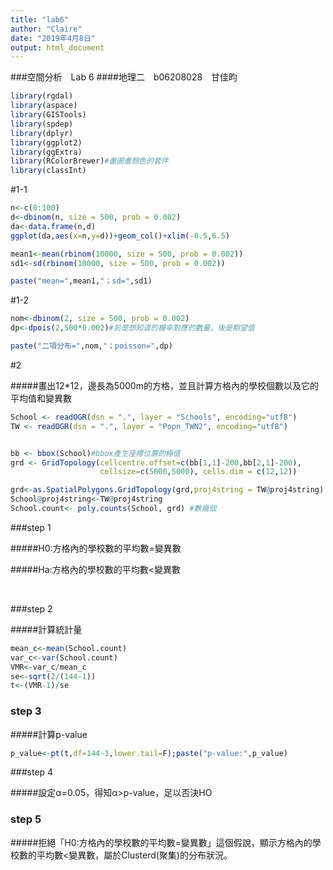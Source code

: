 ```yaml
---
title: "lab6"
author: "Claire"
date: "2019年4月8日"
output: html_document
---
```

###空間分析　Lab 6
####地理二　b06208028　甘佳昀
```r
library(rgdal)
library(aspace)
library(GISTools)
library(spdep)
library(dplyr)
library(ggplot2)
library(ggExtra)
library(RColorBrewer)#畫圖畫顏色的套件
library(classInt)
```
#1-1
```r
n<-c(0:100)
d<-dbinom(n, size = 500, prob = 0.002)
da<-data.frame(n,d)
ggplot(da,aes(x=n,y=d))+geom_col()+xlim(-0.5,6.5)
```

```r
mean1<-mean(rbinom(10000, size = 500, prob = 0.002))
sd1<-sd(rbinom(10000, size = 500, prob = 0.002))

paste("mean=",mean1,"；sd=",sd1)
```

#1-2
```r
nom<-dbinom(2, size = 500, prob = 0.002)
dp<-dpois(2,500*0.002)#前是想知道的機率對應的數量，後是期望值

paste("二項分布=",nom,"；poisson=",dp)
```

#2

#####畫出12*12，邊長為5000m的方格，並且計算方格內的學校個數以及它的平均值和變異數
```r
School <- readOGR(dsn = ".", layer = "Schools", encoding="utf8")
TW <- readOGR(dsn = ".", layer = "Popn_TWN2", encoding="utf8")


bb <- bbox(School)#bbox產生座標位置的極值
grd <- GridTopology(cellcentre.offset=c(bb[1,1]-200,bb[2,1]-200),
                    cellsize=c(5000,5000), cells.dim = c(12,12)) 

grd<-as.SpatialPolygons.GridTopology(grd,proj4string = TW@proj4string)
School@proj4string<-TW@proj4string
School.count<- poly.counts(School, grd) #數幾個

```

###step 1

#####H0:方格內的學校數的平均數=變異數

#####Ha:方格內的學校數的平均數<變異數

<br>

###step 2


#####計算統計量
```r
mean_c<-mean(School.count)
var_c<-var(School.count)
VMR<-var_c/mean_c
se<-sqrt(2/(144-1))
t<-(VMR-1)/se
```

### step 3

#####計算p-value
```r
p_value<-pt(t,df=144-1,lower.tail=F);paste("p-value:",p_value)

```

###step 4

#####設定α=0.05，得知α>p-value，足以否決HO

### step 5

#####拒絕「H0:方格內的學校數的平均數=變異數」這個假說，顯示方格內的學校數的平均數<變異數，屬於Clusterd(聚集)的分布狀況。